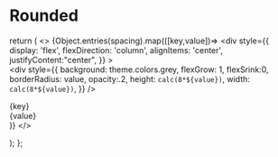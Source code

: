 
<Meta title="Radius" />

# Rounded

  return (
    <>
    {Object.entries(spacing).map(([key,value])=>
      <div
        style={{
          display: 'flex',
          flexDirection: 'column',
          alignItems: 'center',
          justifyContent:"center",
        }}
      >    
        <div
          style={{
            background: theme.colors.grey,
            flexGrow: 1,
            flexSrink:0,
            borderRadius: value,
            opacity:.2,
            height: `calc(8*${value})`,
            width: `calc(8*${value})`,
          }}
        />
        <div>{key}</div>
        <div>{value}</div>
      </div>
    )}
    </>

);
};

<div
  style={{
    display: 'flex',
    flexDirection: 'row',
    alignItems: 'end',
    gap: 10,
  }}
>
  <Spacing spacing={theme.radius} />
</div>
